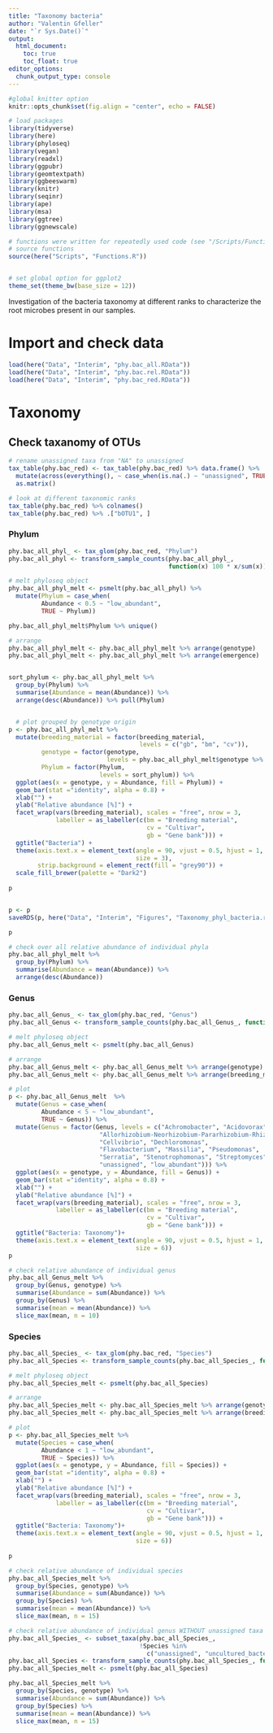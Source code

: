 ```yaml
---
title: "Taxonomy bacteria"
author: "Valentin Gfeller"
date: "`r Sys.Date()`"
output: 
  html_document: 
    toc: true
    toc_float: true
editor_options: 
  chunk_output_type: console
---
```


```r
#global knitter option
knitr::opts_chunk$set(fig.align = "center", echo = FALSE)

# load packages
library(tidyverse)
library(here)
library(phyloseq)
library(vegan)
library(readxl)
library(ggpubr)
library(geomtextpath)
library(ggbeeswarm)
library(knitr)
library(seqinr)
library(ape)
library(msa)
library(ggtree)
library(ggnewscale)

# functions were written for repeatedly used code (see "/Scripts/Functions.R")
# source functions
source(here("Scripts", "Functions.R"))


# set global option for ggplot2
theme_set(theme_bw(base_size = 12))
```

Investigation of the bacteria taxonomy at different ranks to characterize the root microbes present in our samples. 

# Import and check data
```r
load(here("Data", "Interim", "phy.bac_all.RData"))
load(here("Data", "Interim", "phy.bac.rel.RData"))
load(here("Data", "Interim", "phy.bac_red.RData"))

```



# Taxonomy
## Check taxanomy of OTUs
```r
# rename unassigned taxa from "NA" to unassigned
tax_table(phy.bac_red) <- tax_table(phy.bac_red) %>% data.frame() %>% 
  mutate(across(everything(), ~ case_when(is.na(.) ~ "unassigned", TRUE ~ .))) %>% 
  as.matrix()

# look at different taxonomic ranks
tax_table(phy.bac_red) %>% colnames()
tax_table(phy.bac_red) %>% .["bOTU1", ]
```

### Phylum
```r
phy.bac_all_phyl_ <- tax_glom(phy.bac_red, "Phylum")
phy.bac_all_phyl <- transform_sample_counts(phy.bac_all_phyl_, 
                                            function(x) 100 * x/sum(x)) 

# melt phyloseq object
phy.bac_all_phyl_melt <- psmelt(phy.bac_all_phyl) %>%
  mutate(Phylum = case_when(
         Abundance < 0.5 ~ "low_abundant",
         TRUE ~ Phylum))

phy.bac_all_phyl_melt$Phylum %>% unique()

# arrange
phy.bac_all_phyl_melt <- phy.bac_all_phyl_melt %>% arrange(genotype)
phy.bac_all_phyl_melt <- phy.bac_all_phyl_melt %>% arrange(emergence)


sort_phylum <- phy.bac_all_phyl_melt %>%
  group_by(Phylum) %>% 
  summarise(Abundance = mean(Abundance)) %>% 
  arrange(desc(Abundance)) %>% pull(Phylum)


  # plot grouped by genotype origin
p <- phy.bac_all_phyl_melt %>% 
  mutate(breeding_material = factor(breeding_material,
                                    levels = c("gb", "bm", "cv")),
         genotype = factor(genotype, 
                           levels = phy.bac_all_phyl_melt$genotype %>% unique()),
         Phylum = factor(Phylum, 
                         levels = sort_phylum)) %>%
  ggplot(aes(x = genotype, y = Abundance, fill = Phylum)) + 
  geom_bar(stat ="identity", alpha = 0.8) +
  xlab("") + 
  ylab("Relative abundance [%]") +
  facet_wrap(vars(breeding_material), scales = "free", nrow = 3,
             labeller = as_labeller(c(bm = "Breeding material",
                                      cv = "Cultivar",
                                      gb = "Gene bank"))) + 
  ggtitle("Bacteria") +
  theme(axis.text.x = element_text(angle = 90, vjust = 0.5, hjust = 1,
                                   size = 3),
        strip.background = element_rect(fill = "grey90")) +
  scale_fill_brewer(palette = "Dark2")
  
p


p <- p
saveRDS(p, here("Data", "Interim", "Figures", "Taxonomy_phyl_bacteria.rds"))

p 

# check over all relative abundance of individual phyla
phy.bac_all_phyl_melt %>%
  group_by(Phylum) %>% 
  summarise(Abundance = mean(Abundance)) %>% 
  arrange(desc(Abundance))

```


### Genus
```r
phy.bac_all_Genus_ <- tax_glom(phy.bac_red, "Genus") 
phy.bac_all_Genus <- transform_sample_counts(phy.bac_all_Genus_, function(x) 100 * x/sum(x)) 

# melt phyloseq object
phy.bac_all_Genus_melt <- psmelt(phy.bac_all_Genus) 

# arrange
phy.bac_all_Genus_melt <- phy.bac_all_Genus_melt %>% arrange(genotype)
phy.bac_all_Genus_melt <- phy.bac_all_Genus_melt %>% arrange(breeding_material)

# plot
p <- phy.bac_all_Genus_melt  %>% 
  mutate(Genus = case_when(
         Abundance < 5 ~ "low_abundant",
         TRUE ~ Genus)) %>%
  mutate(Genus = factor(Genus, levels = c("Achromobacter", "Acidovorax", 
                         "Allorhizobium-Neorhizobium-Pararhizobium-Rhizobium",
                         "Cellvibrio", "Dechloromonas", 
                         "Flavobacterium", "Massilia", "Pseudomonas", 
                         "Serratia", "Stenotrophomonas", "Streptomyces",
                         "unassigned", "low_abundant"))) %>%
  ggplot(aes(x = genotype, y = Abundance, fill = Genus)) + 
  geom_bar(stat ="identity", alpha = 0.8) +
  xlab("") + 
  ylab("Relative abundance [%]") +
  facet_wrap(vars(breeding_material), scales = "free", nrow = 3,
             labeller = as_labeller(c(bm = "Breeding material",
                                      cv = "Cultivar",
                                      gb = "Gene bank"))) + 
  ggtitle("Bacteria: Taxonomy")+
  theme(axis.text.x = element_text(angle = 90, vjust = 0.5, hjust = 1,
                                   size = 6))
p

# check relative abundance of individual genus
phy.bac_all_Genus_melt %>% 
  group_by(Genus, genotype) %>% 
  summarise(Abundance = sum(Abundance)) %>% 
  group_by(Genus) %>% 
  summarise(mean = mean(Abundance)) %>% 
  slice_max(mean, n = 10)


```

### Species
```r
phy.bac_all_Species_ <- tax_glom(phy.bac_red, "Species") 
phy.bac_all_Species <- transform_sample_counts(phy.bac_all_Species_, function(x) 100 * x/sum(x)) 

# melt phyloseq object
phy.bac_all_Species_melt <- psmelt(phy.bac_all_Species) 

# arrange
phy.bac_all_Species_melt <- phy.bac_all_Species_melt %>% arrange(genotype)
phy.bac_all_Species_melt <- phy.bac_all_Species_melt %>% arrange(breeding_material)

# plot
p <- phy.bac_all_Species_melt %>%  
  mutate(Species = case_when(
         Abundance < 1 ~ "low_abundant",
         TRUE ~ Species)) %>% 
  ggplot(aes(x = genotype, y = Abundance, fill = Species)) + 
  geom_bar(stat ="identity", alpha = 0.8) +
  xlab("") + 
  ylab("Relative abundance [%]") +
  facet_wrap(vars(breeding_material), scales = "free", nrow = 3,
             labeller = as_labeller(c(bm = "Breeding material",
                                      cv = "Cultivar",
                                      gb = "Gene bank"))) + 
  ggtitle("Bacteria: Taxonomy")+
  theme(axis.text.x = element_text(angle = 90, vjust = 0.5, hjust = 1,
                                   size = 6))
  
p

# check relative abundance of individual species
phy.bac_all_Species_melt %>%
  group_by(Species, genotype) %>% 
  summarise(Abundance = sum(Abundance)) %>% 
  group_by(Species) %>% 
  summarise(mean = mean(Abundance)) %>% 
  slice_max(mean, n = 15)

# check relative abundance of individual genus WITHOUT unassigned taxa
phy.bac_all_Species_ <- subset_taxa(phy.bac_all_Species_, 
                                    !Species %in% 
                                      c("unassigned", "uncultured_bacterium"))
phy.bac_all_Species <- transform_sample_counts(phy.bac_all_Species_, function(x) 100 * x/sum(x)) 
phy.bac_all_Species_melt <- psmelt(phy.bac_all_Species) 

phy.bac_all_Species_melt %>%
  group_by(Species, genotype) %>% 
  summarise(Abundance = sum(Abundance)) %>% 
  group_by(Species) %>% 
  summarise(mean = mean(Abundance)) %>% 
  slice_max(mean, n = 15)


```


```r

```

